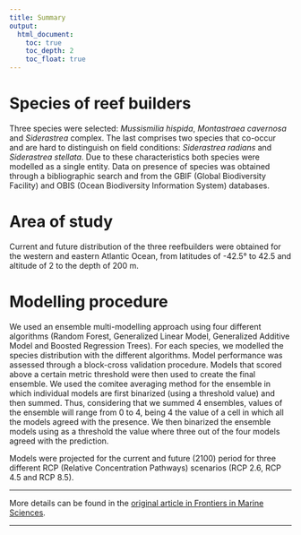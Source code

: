 ```yaml
---
title: Summary
output:
  html_document:
    toc: true
    toc_depth: 2
    toc_float: true
---
```


# Species of reef builders  

Three species were selected: _Mussismilia hispida_, _Montastraea cavernosa_ and _Siderastrea_ complex. The last comprises two species that co-occur and are hard to distinguish on field conditions: _Siderastrea radians_ and _Siderastrea stellata_. Due to these characteristics both species were modelled as a single entity. Data on presence of species was obtained through a bibliographic search and from the GBIF (Global Biodiversity Facility) and OBIS (Ocean Biodiversity Information System) databases.  

# Area of study  

Current and future distribution of the three reefbuilders were obtained for the western and eastern Atlantic Ocean, from latitudes of -42.5° to 42.5 and altitude of 2 to the depth of 200 m.  

# Modelling procedure  

We used an ensemble multi-modelling approach using four different algorithms (Random Forest, Generalized Linear Model, Generalized Additive Model and Boosted Regression Trees). For each species, we modelled the species distribution with the different algorithms. Model performance was assessed through a block-cross validation procedure. Models that scored above a certain metric threshold were then used to create the final ensemble. We used the comitee averaging method for the ensemble in which individual models are first binarized (using a threshold value) and then summed. Thus, considering that we summed 4 ensembles, values of the ensemble will range from 0 to 4, being 4 the value of a cell in which all the models agreed with the presence. We then binarized the ensemble models using as a threshold the value where three out of the four models agreed with the prediction.  

Models were projected for the current and future (2100) period for three different RCP (Relative Concentration Pathways) scenarios (RCP 2.6, RCP 4.5 and RCP 8.5).  

------

More details can be found in the [original article in Frontiers in Marine Sciences](https://www.frontiersin.org/articles/10.3389/fmars.2021.673086/full).  

------

  

